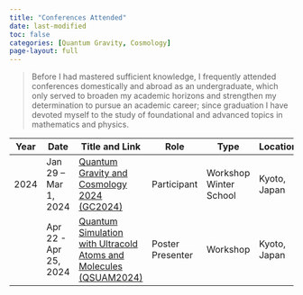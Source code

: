 ```yaml
---
title: "Conferences Attended"
date: last-modified
toc: false
categories: [Quantum Gravity, Cosmology]
page-layout: full 
---
```


> Before I had mastered sufficient knowledge, I frequently attended conferences domestically and abroad as an undergraduate, which only served to broaden my academic horizons and strengthen my determination to pursue an academic career; since graduation I have devoted myself to the study of foundational and advanced topics in mathematics and physics.

| Year | Date                  | Title and Link                                               | Role                                                 | Type                                                         | Location     | Organizer              | Topics                        |
| ---- | --------------------- | ------------------------------------------------------------ | ---------------------------------------------------- | ------------------------------------------------------------ | ------------ | ---------------------- | ----------------------------- |
| 2024 | Jan 29 – Mar 1, 2024  | [Quantum Gravity and Cosmology 2024 (GC2024)](https://www2.yukawa.kyoto-u.ac.jp/~gc2024/index.php ) | <span class="tag tag-participant">Participant</span> | <span class="tag tag-workshop">Workshop</span><br><span class="tag tag-winter-school">Winter School</span> | Kyoto, Japan | YITP, Kyoto University | Cosmology;<br>Quantum Gravity |
|      | Apr 22 - Apr 25, 2024 | [Quantum Simulation with Ultracold Atoms and Molecules (QSUAM2024)](https://www2.yukawa.kyoto-u.ac.jp/~ultracold2023/index.php) | <span class="tag tag-poster-presenter">Poster Presenter</span>                                     | Workshop                                                     | Kyoto, Japan | YITP, Kyoto University | Quantum Simulation            |